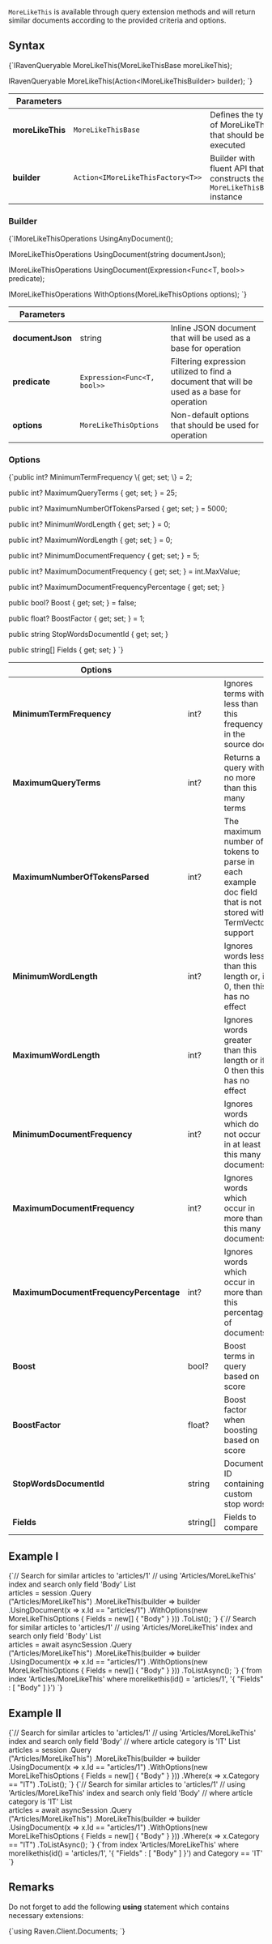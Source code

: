 
`MoreLikeThis` is available through query extension methods and will return similar documents according to the provided criteria and options.

## Syntax

<TabItem value="more_like_this_1" label="more_like_this_1">
<CodeBlock language="csharp">
{`IRavenQueryable<T> MoreLikeThis<T>(MoreLikeThisBase moreLikeThis);

IRavenQueryable<T> MoreLikeThis<T>(Action<IMoreLikeThisBuilder<T>> builder);
`}
</CodeBlock>
</TabItem>

| Parameters | | |
| ------------- | ------------- | ----- |
| **moreLikeThis** | `MoreLikeThisBase` | Defines the type of MoreLikeThis that should be executed |
| **builder** | `Action<IMoreLikeThisFactory<T>>` | Builder with fluent API that constructs the `MoreLikeThisBase` instance |

### Builder

<TabItem value="more_like_this_3" label="more_like_this_3">
<CodeBlock language="csharp">
{`IMoreLikeThisOperations<T> UsingAnyDocument();

IMoreLikeThisOperations<T> UsingDocument(string documentJson);

IMoreLikeThisOperations<T> UsingDocument(Expression<Func<T, bool>> predicate);

IMoreLikeThisOperations<T> WithOptions(MoreLikeThisOptions options);
`}
</CodeBlock>
</TabItem>

| Parameters | | |
| ------------- | ------------- | ----- |
| **documentJson** | string | Inline JSON document that will be used as a base for operation |
| **predicate** | `Expression<Func<T, bool>>` | Filtering expression utilized to find a document that will be used as a base for operation |
| **options** | `MoreLikeThisOptions` | Non-default options that should be used for operation |

### Options

<TabItem value="more_like_this_2" label="more_like_this_2">
<CodeBlock language="csharp">
{`public int? MinimumTermFrequency \{ get; set; \} = 2;

public int? MaximumQueryTerms \{ get; set; \} = 25;

public int? MaximumNumberOfTokensParsed \{ get; set; \} = 5000;

public int? MinimumWordLength \{ get; set; \} = 0;

public int? MaximumWordLength \{ get; set; \} = 0;

public int? MinimumDocumentFrequency \{ get; set; \} = 5;

public int? MaximumDocumentFrequency \{ get; set; \} = int.MaxValue;

public int? MaximumDocumentFrequencyPercentage \{ get; set; \}

public bool? Boost \{ get; set; \} = false;

public float? BoostFactor \{ get; set; \} = 1;

public string StopWordsDocumentId \{ get; set; \}

public string[] Fields \{ get; set; \}
`}
</CodeBlock>
</TabItem>

| Options | | |
| ------------- | ------------- | ----- |
| **MinimumTermFrequency** | int? | Ignores terms with less than this frequency in the source doc |
| **MaximumQueryTerms** | int? | Returns a query with no more than this many terms |
| **MaximumNumberOfTokensParsed** | int? | The maximum number of tokens to parse in each example doc field that is not stored with TermVector support |
| **MinimumWordLength** | int? | Ignores words less than this length or, if 0, then this has no effect |
| **MaximumWordLength** | int? | Ignores words greater than this length or if 0 then this has no effect |
| **MinimumDocumentFrequency** | int? | Ignores words which do not occur in at least this many documents |
| **MaximumDocumentFrequency** | int? | Ignores words which occur in more than this many documents |
| **MaximumDocumentFrequencyPercentage** | int? | Ignores words which occur in more than this percentage of documents |
| **Boost** | bool? | Boost terms in query based on score |
| **BoostFactor** | float? |  Boost factor when boosting based on score |
| **StopWordsDocumentId** | string | Document ID containing custom stop words |
| **Fields** | string[] | Fields to compare |

## Example I

<Tabs groupId='languageSyntax'>
<TabItem value="Sync" label="Sync">
<CodeBlock language="csharp">
{`// Search for similar articles to 'articles/1'
// using 'Articles/MoreLikeThis' index and search only field 'Body'
List<Article> articles = session
    .Query<Article>("Articles/MoreLikeThis")
    .MoreLikeThis(builder => builder
        .UsingDocument(x => x.Id == "articles/1")
        .WithOptions(new MoreLikeThisOptions
        {
            Fields = new[] { "Body" }
        }))
    .ToList();
`}
</CodeBlock>
</TabItem>
<TabItem value="Async" label="Async">
<CodeBlock language="csharp">
{`// Search for similar articles to 'articles/1'
// using 'Articles/MoreLikeThis' index and search only field 'Body'
List<Article> articles = await asyncSession
    .Query<Article>("Articles/MoreLikeThis")
    .MoreLikeThis(builder => builder
        .UsingDocument(x => x.Id == "articles/1")
        .WithOptions(new MoreLikeThisOptions
        {
            Fields = new[] { "Body" }
        }))
    .ToListAsync();
`}
</CodeBlock>
</TabItem>
<TabItem value="RQL" label="RQL">
<CodeBlock language="sql">
{`from index 'Articles/MoreLikeThis' 
where morelikethis(id() = 'articles/1', '{ "Fields" : [ "Body" ] }')
`}
</CodeBlock>
</TabItem>
</Tabs>

## Example II

<Tabs groupId='languageSyntax'>
<TabItem value="Sync" label="Sync">
<CodeBlock language="csharp">
{`// Search for similar articles to 'articles/1'
// using 'Articles/MoreLikeThis' index and search only field 'Body'
// where article category is 'IT'
List<Article> articles = session
    .Query<Article>("Articles/MoreLikeThis")
    .MoreLikeThis(builder => builder
        .UsingDocument(x => x.Id == "articles/1")
        .WithOptions(new MoreLikeThisOptions
        {
            Fields = new[] { "Body" }
        }))
    .Where(x => x.Category == "IT")
    .ToList();
`}
</CodeBlock>
</TabItem>
<TabItem value="Async" label="Async">
<CodeBlock language="csharp">
{`// Search for similar articles to 'articles/1'
// using 'Articles/MoreLikeThis' index and search only field 'Body'
// where article category is 'IT'
List<Article> articles = await asyncSession
    .Query<Article>("Articles/MoreLikeThis")
    .MoreLikeThis(builder => builder
        .UsingDocument(x => x.Id == "articles/1")
        .WithOptions(new MoreLikeThisOptions
        {
            Fields = new[] { "Body" }
        }))
    .Where(x => x.Category == "IT")
    .ToListAsync();
`}
</CodeBlock>
</TabItem>
<TabItem value="RQL" label="RQL">
<CodeBlock language="sql">
{`from index 'Articles/MoreLikeThis' 
where morelikethis(id() = 'articles/1', '{ "Fields" : [ "Body" ] }') and Category == 'IT'
`}
</CodeBlock>
</TabItem>
</Tabs>

## Remarks

Do not forget to add the following **using** statement which contains necessary extensions:

<TabItem value="more_like_this_8" label="more_like_this_8">
<CodeBlock language="csharp">
{`using Raven.Client.Documents;
`}
</CodeBlock>
</TabItem>


